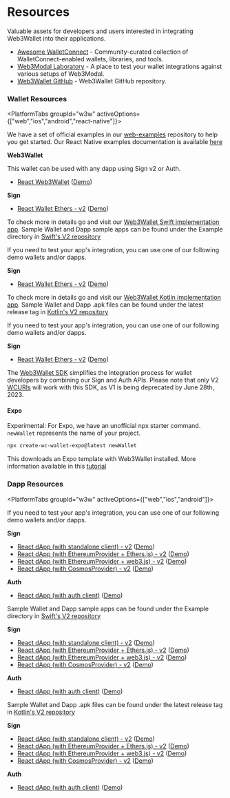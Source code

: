 
# Resources

Valuable assets for developers and users interested in integrating Web3Wallet into their applications.

<!--Todo: Prettify this section-->

- [Awesome WalletConnect](https://github.com/WalletConnect/awesome-walletconnect) - Community-curated collection of WalletConnect-enabled wallets, libraries, and tools.
- [Web3Modal Laboratory](https://lab.web3modal.com) - A place to test your wallet integrations against various setups of Web3Modal.
- [Web3Wallet GitHub](https://github.com/WalletConnect/walletconnect-monorepo/tree/v2.0/packages/web3wallet) - Web3Wallet GitHub repository.

### Wallet Resources

<PlatformTabs groupId="w3w" activeOptions={["web","ios","android","react-native"]}>

<PlatformTabItem value="web">

We have a set of official examples in our [web-examples](https://github.com/WalletConnect/web-examples) repository to help you get started. Our React Native examples documentation is available [here](./about.mdx)

**Web3Wallet**

This wallet can be used with any dapp using Sign v2 or Auth.

- [React Web3Wallet](https://github.com/WalletConnect/web-examples/tree/main/advanced/wallets/react-web3wallet) ([Demo](https://react-web3wallet.vercel.app))

**Sign**

- [React Wallet Ethers - v2](https://github.com/WalletConnect/web-examples/tree/main/advanced/wallets/react-wallet-v2) ([Demo](https://react-wallet.walletconnect.com/))

</PlatformTabItem>
<PlatformTabItem value="ios">

To check more in details go and visit our [Web3Wallet Swift implementation app](https://github.com/WalletConnect/WalletConnectSwiftV2/tree/main/Example/WalletApp). Sample Wallet and Dapp sample apps can be found under the Example directory in [Swift's V2 repository](https://github.com/WalletConnect/WalletConnectSwiftV2/tree/main/Example)

If you need to test your app's integration, you can use one of our following demo wallets and/or dapps.

**Sign**

- [React Wallet Ethers - v2](https://github.com/WalletConnect/web-examples/tree/main/advanced/wallets/react-wallet-v2) ([Demo](https://react-wallet.walletconnect.com/))

</PlatformTabItem>
<PlatformTabItem value="android">

To check more in details go and visit our [Web3Wallet Kotlin implementation app](https://github.com/WalletConnect/WalletConnectKotlinV2/tree/develop/sample/wallet). Sample Wallet and Dapp .apk files can be found under the latest release tag in [Kotlin's V2 repository](https://github.com/WalletConnect/WalletConnectKotlinV2/tags)

If you need to test your app's integration, you can use one of our following demo wallets and/or dapps.

**Sign**

- [React Wallet Ethers - v2](https://github.com/WalletConnect/web-examples/tree/main/advanced/wallets/react-wallet-v2) ([Demo](https://react-wallet.walletconnect.com/))

</PlatformTabItem>

<PlatformTabItem value="react-native">

The [Web3Wallet SDK](https://medium.com/walletconnect/simplifying-integration-for-wallet-developers-with-the-new-web3wallet-sdk-8706b69e149c) simplifies the integration process for wallet developers by combining our Sign and Auth APIs. Please note that only V2 [WCURIs](https://specs.walletconnect.com/2.0/specs/clients/core/pairing/pairing-uri) will work with this SDK, as V1 is being deprecated by June 28th, 2023.

#### Expo

Experimental: For Expo, we have an unofficial npx starter command. `newWallet` represents the name of your project.

```bash
npx create-wc-wallet-expo@latest newWallet
```

This downloads an Expo template with Web3Wallet installed. More information available in this [tutorial](https://medium.com/walletconnect/how-to-build-a-wallet-in-react-native-with-the-web3wallet-sdk-b6f57bf02f9a)

</PlatformTabItem>

</PlatformTabs>

### Dapp Resources

<PlatformTabs groupId="w3w" activeOptions={["web","ios","android"]}>

<PlatformTabItem value="web">

If you need to test your app's integration, you can use one of our following demo wallets and/or dapps.

**Sign**

- [React dApp (with standalone client) - v2](https://github.com/WalletConnect/web-examples/tree/main/advanced/dapps/react-dapp-v2) ([Demo](https://react-app.walletconnect.com/))
- [React dApp (with EthereumProvider + Ethers.js) - v2](https://github.com/WalletConnect/web-examples/tree/main/advanced/dapps/react-dapp-v2-with-ethers) ([Demo](https://react-dapp-v2-with-ethers.vercel.app/))
- [React dApp (with EthereumProvider + web3.js) - v2](https://github.com/WalletConnect/web-examples/tree/main/advanced/dapps/react-dapp-v2-with-web3js) ([Demo](https://react-dapp-v2-with-web3js.vercel.app/))
- [React dApp (with CosmosProvider) - v2](https://github.com/WalletConnect/web-examples/tree/main/advanced/dapps/react-dapp-v2-cosmos-provider) ([Demo](https://react-dapp-v2-cosmos-provider.vercel.app/))

**Auth**

- [React dApp (with auth client)](https://github.com/WalletConnect/web-examples/tree/main/advanced/dapps/react-dapp-auth) ([Demo](https://react-auth-dapp.vercel.app/))

</PlatformTabItem>
<PlatformTabItem value="ios">

Sample Wallet and Dapp sample apps can be found under the Example directory in [Swift's V2 repository](https://github.com/WalletConnect/WalletConnectSwiftV2/tree/main/Example)

**Sign**

- [React dApp (with standalone client) - v2](https://github.com/WalletConnect/web-examples/tree/main/advanced/dapps/react-dapp-v2) ([Demo](https://react-app.walletconnect.com/))
- [React dApp (with EthereumProvider + Ethers.js) - v2](https://github.com/WalletConnect/web-examples/tree/main/advanced/dapps/react-dapp-v2-with-ethers) ([Demo](https://react-dapp-v2-with-ethers.vercel.app/))
- [React dApp (with EthereumProvider + web3.js) - v2](https://github.com/WalletConnect/web-examples/tree/main/advanced/dapps/react-dapp-v2-with-web3js) ([Demo](https://react-dapp-v2-with-web3js.vercel.app/))
- [React dApp (with CosmosProvider) - v2](https://github.com/WalletConnect/web-examples/tree/main/advanced/dapps/react-dapp-v2-cosmos-provider) ([Demo](https://react-dapp-v2-cosmos-provider.vercel.app/))

**Auth**

- [React dApp (with auth client)](https://github.com/WalletConnect/web-examples/tree/main/advanced/dapps/react-dapp-auth) ([Demo](https://react-auth-dapp.vercel.app/))

</PlatformTabItem>
<PlatformTabItem value="android">

Sample Wallet and Dapp .apk files can be found under the latest release tag in [Kotlin's V2 repository](https://github.com/WalletConnect/WalletConnectKotlinV2/tags)

**Sign**

- [React dApp (with standalone client) - v2](https://github.com/WalletConnect/web-examples/tree/main/advanced/dapps/react-dapp-v2) ([Demo](https://react-app.walletconnect.com/))
- [React dApp (with EthereumProvider + Ethers.js) - v2](https://github.com/WalletConnect/web-examples/tree/main/advanced/dapps/react-dapp-v2-with-ethers) ([Demo](https://react-dapp-v2-with-ethers.vercel.app/))
- [React dApp (with EthereumProvider + web3.js) - v2](https://github.com/WalletConnect/web-examples/tree/main/advanced/dapps/react-dapp-v2-with-web3js) ([Demo](https://react-dapp-v2-with-web3js.vercel.app/))
- [React dApp (with CosmosProvider) - v2](https://github.com/WalletConnect/web-examples/tree/main/advanced/dapps/react-dapp-v2-cosmos-provider) ([Demo](https://react-dapp-v2-cosmos-provider.vercel.app/))

**Auth**

- [React dApp (with auth client)](https://github.com/WalletConnect/web-examples/tree/main/advanced/dapps/react-dapp-auth) ([Demo](https://react-auth-dapp.vercel.app/))

</PlatformTabItem>
</PlatformTabs>
